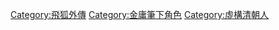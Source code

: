 [[Category:飛狐外傳|Category:飛狐外傳]]
[[Category:金庸筆下角色|Category:金庸筆下角色]]
[[Category:虛構清朝人|Category:虛構清朝人]]